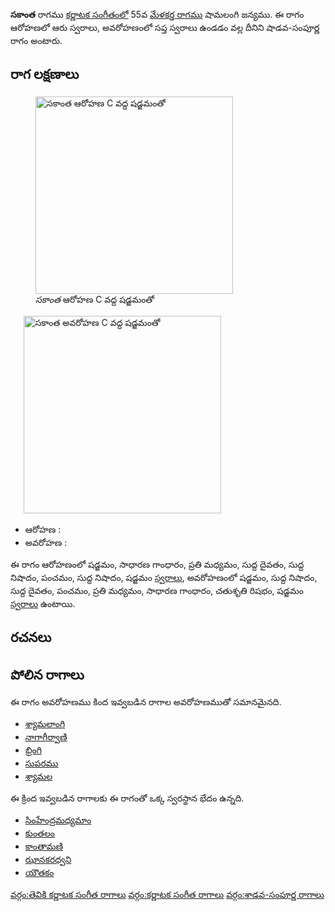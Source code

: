 {{Infobox ragam
	| name          	= సకాంత
	| synonym	    	= 
	| mela          	= 
	| chakra        	= 
	| janaka        	= 
	| type          	= శాడవ-సంపూర్ణ
	| arohanam      	= {{svaraC|S|G2|M2|D1|N1|P|N1|S'}} 
	| avarohanam    	= {{svaraC|S'|N1|D1|P|M2|G2|R2|S}}
	| jeeva         	=
	| chhaya        	=
	| nyasa         	=
	| vishesha      	= 
	| equivalent  		= 
}}
{{కర్ణాటక సంగీత రాగాలు}}
'''సకాంత''' రాగము [[కర్ణాటక సంగీతం]]లో 55వ [[మేళకర్త రాగము]] షామలంగి జన్యము.  ఈ రాగం ఆరోహణలో ఆరు స్వరాలు, అవరోహణంలో సప్త స్వరాలు ఉండడం వల్ల దీనిని షాడవ-సంపూర్ణ రాగం అంటారు.


==రాగ లక్షణాలు==
[[Image:sakanta_ar_kb2wiki.png|thumb|right|316px|''సకాంత'' ఆరోహణ C వద్ద షడ్జమంతో]]
	[[Image:sakanta_av_kb2wiki.png|thumb|right|316px|''సకాంత'' అవరోహణ C వద్ద షడ్జమంతో]]

* ఆరోహణ : {{svaraC|S|G2|M2|D1|N1|P|N1|S'}} 
* అవరోహణ : {{svaraC|S'|N1|D1|P|M2|G2|R2|S}}

ఈ రాగం ఆరోహణంలో షడ్జమం, సాధారణ  గాంధారం, ప్రతి మధ్యమం, సుద్ద దైవతం, సుద్ద నిషాదం, పంచమం, సుద్ద నిషాదం, షడ్జమం [[స్వరాలు]], అవరోహణంలో షడ్జమం, సుద్ద నిషాదం, సుద్ద దైవతం, పంచమం, ప్రతి మధ్యమం, సాధారణ  గాంధారం, చతుశృతి రిషభం, షడ్జమం [[స్వరాలు]] ఉంటాయి.

==రచనలు==



==పోలిన రాగాలు==
ఈ రాగం అవరోహణము కింద ఇవ్వబడిన రాగాల అవరోహణముతో సమానమైనది.
* [[శ్యామలాంగి]]
* [[నాగాగీర్వాణి]]
* [[భ్రింగి]]
* [[సుపరము]]
* [[శ్యామల]]

ఈ క్రింద ఇవ్వబడిన రాగాలకు ఈ రాగంతో ఒక్క స్వరస్థాన భేదం ఉన్నది.
* [[సింహేంద్రమధ్యమాం]]
* [[కుంతలం]]
* [[కాంతామణి]]
* [[ఝానకరధ్వని]]
* [[యౌతకం]]



[[వర్గం:తెవికి కర్ణాటక సంగీత రాగాలు]]
[[వర్గం:కర్ణాటక సంగీత రాగాలు]]
[[వర్గం:శాడవ-సంపూర్ణ రాగాలు]]